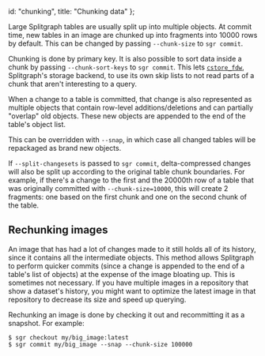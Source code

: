  id: "chunking",
  title: "Chunking data"
};

Large Splitgraph tables are usually split up into multiple objects. At commit time, new tables in
an image are chunked up into fragments into 10000 rows by default. This can be changed by passing
`--chunk-size` to `sgr commit`.

Chunking is done by primary key. It is also possible to sort data inside a chunk by passing
`--chunk-sort-keys` to `sgr commit`. This lets [`cstore_fdw`](https://github.com/citusdata/cstore_fdw),
Splitgraph's storage backend, to use its own skip lists to not read parts of a chunk that aren't
interesting to a query.

When a change to a table is committed, that change is also represented as multiple objects that
contain row-level additions/deletions and can partially "overlap" old objects. These new objects
are appended to the end of the table's object list.

This can be overridden with `--snap`, in which case all changed tables will be repackaged as
brand new objects.

If `--split-changesets` is passed to `sgr commit`, delta-compressed changes will also be split up
according to the original table chunk boundaries. For example, if there's a change to the first
and the 20000th row of a table that was originally committed with `--chunk-size=10000`, this will
create 2 fragments: one based on the first chunk and one on the second chunk of the table.

## Rechunking images

An image that has had a lot of changes made to it still holds all of its history, since it
contains all the intermediate objects. This method allows Splitgraph to perform quicker commits
(since a change is appended to the end of a table's list of objects) at the expense of the image
bloating up. This is sometimes not necessary. If you have multiple images in a repository that show
a dataset's history, you might want to optimize the latest image in that repository to decrease
its size and speed up querying.

Rechunking an image is done by checking it out and recommitting it as a snapshot. For example:

```
$ sgr checkout my/big_image:latest
$ sgr commit my/big_image --snap --chunk-size 100000
```
